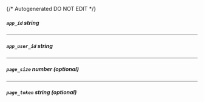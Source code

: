 {/* Autogenerated DO NOT EDIT  */}
##### `app_id` _string_

---
##### `app_user_id` _string_

---
##### `page_size` _number (optional)_

---
##### `page_token` _string (optional)_


